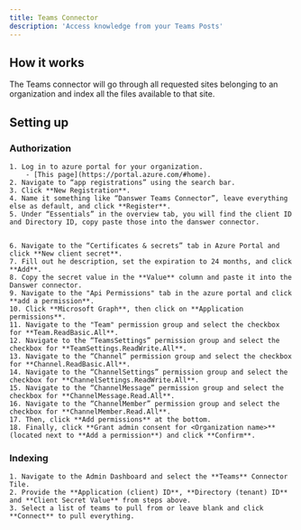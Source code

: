 ```yaml
---
title: Teams Connector
description: 'Access knowledge from your Teams Posts'
---
```


## How it works
The Teams connector will go through all requested sites belonging to an organization and index all the files available to that site.

## Setting up
### Authorization
    1. Log in to azure portal for your organization.
        - [This page](https://portal.azure.com/#home).
    2. Navigate to “app registrations” using the search bar.
    3. Click **New Registration**.
    4. Name it something like “Danswer Teams Connector”, leave everything else as default, and click **Register**.
    5. Under “Essentials” in the overview tab, you will find the client ID and Directory ID, copy paste those into the danswer connector.


    6. Navigate to the “Certificates & secrets” tab in Azure Portal and click **New client secret**.
    7. Fill out he description, set the expiration to 24 months, and click **Add**.
    8. Copy the secret value in the **Value** column and paste it into the Danswer connector.
    9. Navigate to the "Api Permissions" tab in the azure portal and click **add a permission**.
    10. Click **Microsoft Graph**, then click on **Application permissions**.
    11. Navigate to the "Team" permission group and select the checkbox for **Team.ReadBasic.All**.
    12. Navigate to the “TeamsSettings” permission group and select the checkbox for **TeamSettings.ReadWrite.All**.
    13. Navigate to the “Channel” permission group and select the checkbox for **Channel.ReadBasic.All**.
    14. Navigate to the “ChannelSettings” permission group and select the checkbox for **ChannelSettings.ReadWrite.All**.
    15. Navigate to the “ChannelMessage” permission group and select the checkbox for **ChannelMessage.Read.All**.
    16. Navigate to the “ChannelMember” permission group and select the checkbox for **ChannelMember.Read.All**.
    17. Then, click **Add permissions** at the bottom.
    18. Finally, click **Grant admin consent for <Organization name>** (located next to **Add a permission**) and click **Confirm**.

### Indexing
    1. Navigate to the Admin Dashboard and select the **Teams** Connector Tile.
    2. Provide the **Application (client) ID**, **Directory (tenant) ID** and **Client Secret Value** from steps above.
    3. Select a list of teams to pull from or leave blank and click **Connect** to pull everything.